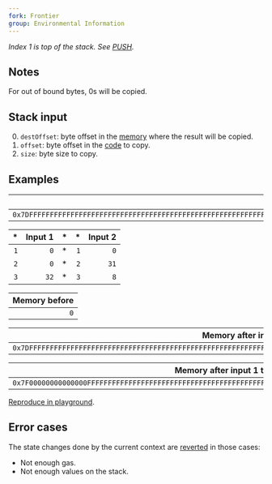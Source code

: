 ```yaml
---
fork: Frontier
group: Environmental Information
---
```


_Index 1 is top of the stack. See [PUSH](/#60)._

## Notes

For out of bound bytes, 0s will be copied.

## Stack input

0. `destOffset`: byte offset in the [memory](/about) where the result will be copied.
1. `offset`: byte offset in the [code](/about) to copy.
2. `size`: byte size to copy.

## Examples

|                                                                 Code |
| -------------------------------------------------------------------: |
| `0x7DFFFFFFFFFFFFFFFFFFFFFFFFFFFFFFFFFFFFFFFFFFFFFFFFFFFFFFFFFFFF7F` |

|  \* | Input 1 |  \* |  \* | Input 2 |
| --: | ------: | --: | --: | ------: |
| `1` |     `0` |  \* | `1` |     `0` |
| `2` |     `0` |  \* | `2` |    `31` |
| `3` |    `32` |  \* | `3` |     `8` |

| Memory before |
| ------------: |
|           `0` |

|                                                 Memory after input 1 |
| -------------------------------------------------------------------: |
| `0x7DFFFFFFFFFFFFFFFFFFFFFFFFFFFFFFFFFFFFFFFFFFFFFFFFFFFFFFFFFFFF7F` |

|                                          Memory after input 1 then 2 |
| -------------------------------------------------------------------: |
| `0x7F00000000000000FFFFFFFFFFFFFFFFFFFFFFFFFFFFFFFFFFFFFFFFFFFFFF7F` |

[Reproduce in playground](/playground?unit=Wei&codeType=Mnemonic&code='qPutwbeginning%20ofwcodXtowexpected%20valueZ30VxWWWWWZ32VyyqRemovewvalues%20fromwstackTTj1~32~0_j2~8~31_'~Z1%20zFFFFFFy%5Cnw%20thXq%2F%2F%20jyyqExamplX_~0yCODECOPYZyPUSHXe%20WzzV%200TyPOP%01TVWXZ_jqwyz~_).

## Error cases

The state changes done by the current context are [reverted](#FD) in those cases:

- Not enough gas.
- Not enough values on the stack.
